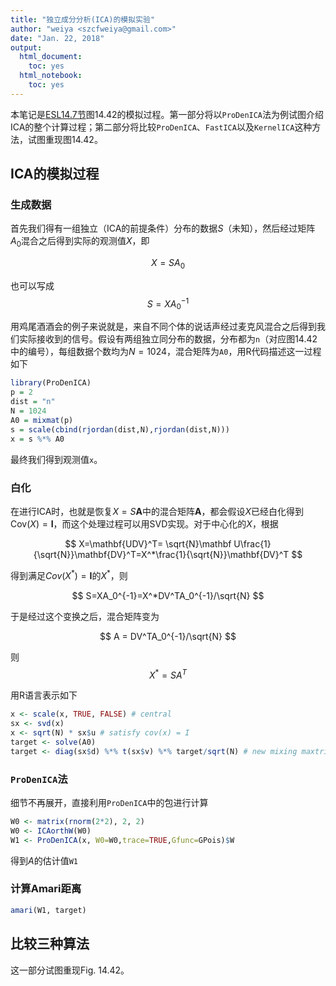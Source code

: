 ```yaml
---
title: "独立成分分析(ICA)的模拟实验"
author: "weiya <szcfweiya@gmail.com>"
date: "Jan. 22, 2018"
output:
  html_document:
    toc: yes
  html_notebook:
    toc: yes
---
```


本笔记是[ESL14.7节](https://esl.hohoweiya.xyz/14%20Unsupervised%20Learning/14.7%20Independent%20Component%20Analysis%20and%20Exploratory%20Projection%20Pursuit/index.html)图14.42的模拟过程。第一部分将以`ProDenICA`法为例试图介绍ICA的整个计算过程；第二部分将比较`ProDenICA`、`FastICA`以及`KernelICA`这种方法，试图重现图14.42。

## ICA的模拟过程

### 生成数据

首先我们得有一组独立（ICA的前提条件）分布的数据$S$（未知），然后经过矩阵$A_0$混合之后得到实际的观测值$X$，即

$$
X= SA_0
$$

也可以写成
$$
S=XA_0^{-1}
$$

用鸡尾酒酒会的例子来说就是，来自不同个体的说话声经过麦克风混合之后得到我们实际接收到的信号。假设有两组独立同分布的数据，分布都为`n`（对应图14.42中的编号），每组数据个数均为$N=1024$，混合矩阵为`A0`，用R代码描述这一过程如下

```r
library(ProDenICA)
p = 2
dist = "n" 
N = 1024
A0 = mixmat(p)
s = scale(cbind(rjordan(dist,N),rjordan(dist,N)))
x = s %*% A0
```

最终我们得到观测值`x`。

### 白化

在进行ICA时，也就是恢复$X=S\mathbf A$中的混合矩阵$\mathbf A$，都会假设$X$已经白化得到$\mathrm{Cov}(X)=\mathbf I$，而这个处理过程可以用SVD实现。对于中心化的$X$，根据

$$
X=\mathbf{UDV}^T= \sqrt{N}\mathbf U\frac{1}{\sqrt{N}}\mathbf{DV}^T=X^*\frac{1}{\sqrt{N}}\mathbf{DV}^T
$$

得到满足$Cov(X^*)=\mathbf I$的$X^*$，则

$$
S=XA_0^{-1}=X^*DV^TA_0^{-1}/\sqrt{N}
$$

于是经过这个变换之后，混合矩阵变为

$$
A = DV^TA_0^{-1}/\sqrt{N}
$$

则
$$
X^*=SA^T
$$

用R语言表示如下

```r
x <- scale(x, TRUE, FALSE) # central
sx <- svd(x)	
x <- sqrt(N) * sx$u # satisfy cov(x) = I
target <- solve(A0)
target <- diag(sx$d) %*% t(sx$v) %*% target/sqrt(N) # new mixing maxtrix
```

### `ProDenICA`法

细节不再展开，直接利用`ProDenICA`中的包进行计算

```r
W0 <- matrix(rnorm(2*2), 2, 2)
W0 <- ICAorthW(W0)
W1 <- ProDenICA(x, W0=W0,trace=TRUE,Gfunc=GPois)$W
```

得到$A$的估计值`W1`

### 计算Amari距离

```r
amari(W1, target)
```


## 比较三种算法

这一部分试图重现Fig. 14.42。

